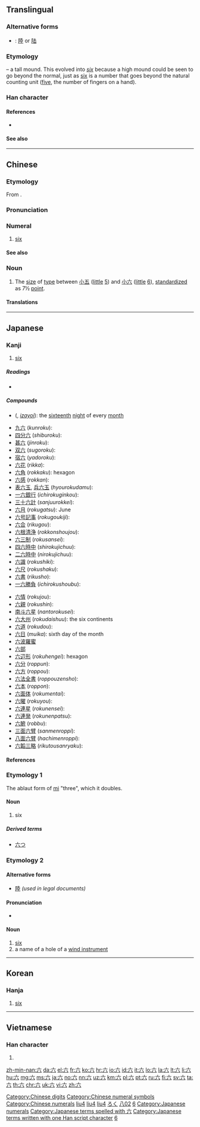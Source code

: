 {{also|大|穴|冘}}
==Translingual==
{{stroke order|type=bw|strokes=4}}
{{stroke order|type=animate}}

===Alternative forms===
* {{qualifier|Chinese financial form}}: [[陸]] or [[陆]]

===Etymology===
{{liushu|p}} – a tall mound. This evolved into ''[[six]]'' because a high mound could be seen to go beyond the normal, just as [[six]] is a number that goes beyond the natural counting unit ([[five]], the number of fingers on a hand).
{{Han etyl}}

===Han character===
{{Han char|rn=12|rad=八|as=02|sn=4|four=0080<sub>0</sub>|canj=卜金 (YC)|ids=⿱[[亠]][[八]]}}

====References====
* {{Han ref|kx=0127.010|dkj=|dj=|hdz=10241.090|uh=516D|ud=20845|bh=|bd=}}

====See also====
{{Chinese-numbers}}

[[Category:Chinese digits]]
[[Category:Chinese numeral symbols]]
[[Category:Chinese numerals]]

----

==Chinese==
{{zh-forms}}

===Etymology===
From {{etyl|sit-pro|zh}} {{m|sit-pro|*d-(k-)ruk}}.

===Pronunciation===
{{zh-pron
|m=liù
|ma=y
|c=luk6
|h=pfs=liuk
|mn=la̍k/lio̍k
|w=5loq
|mc=y
|oc=y
|cat=num
}}

===Numeral===
{{zh-num}}

# [[six]]

====See also====
{{Chinese-numbers}}

===Noun===
{{zh-noun}}

# {{context|printing|lang=zh|sort=liu4}} The [[size]] of [[type]] between [[小五]] ([[little]] [[5]]) and [[小六]] ([[little]] [[6]]), [[standardize]]d as 7½ [[point]].

====Translations====
{{trans-see|7½-point type|small text}}

[[Category:Mandarin numeral symbols|liu4]]
[[Category:Chinese cardinal numbers|liu4]]
[[Category:Beginning Mandarin|liu4]]
----

==Japanese==
{{cardinalbox|ja|5|6|7|五|七}}

===Kanji===
{{ja-kanji|grade=1|rs=八02}}

# [[six]]

=====Readings=====
* {{ja-readings|on=[[ろく]] (''roku'') [[りく]] (''riku'')|kun=[[む]] (''mu''), [[むつ]] ([[六つ]], ''mutsu''), [[むっつ]] ([[六つ]], ''muttsu''), [[むい]] (''mui'')|nanori=[[く]] (''ku''), [[むつ]] (''mutsu''), [[ろつ]] (''rotsu'')}}

=====Compounds=====
{{top2}}
* {{l|ja|十六夜}} ({{l|ja|いざよい}}, ''[[izayoi]]''): the [[sixteenth]] [[night]] of every [[month]]
* [[九六]] (''kunroku''):
* [[四分六]] (''shiburoku''):
* [[甚六]] (''jinroku''):
* [[双六]] (''sugoroku''):
* [[宿六]] (''yadoroku''):
* [[六花]] (''rikka''):
* [[六角]] (''rokkaku''): hexagon
* [[六感]] (''rokkan''):
* [[表六玉]], [[兵六玉]] (''hyourokudamu''):
* [[一六銀行]] (''ichirokuginkou''):
* [[三十六計]] (''sanjuurokkei''):
* [[六月]] (''rokugatsu''): June
* [[六号記事]] (''rokugoukiji''):
* [[六合]] (''rikugou''):
* [[六根清浄]] (''rokkonshoujou''):
* [[六三制]] (''rokusansei''):
* [[四六時中]] (''shirokujichuu''):
* [[二六時中]] (''nirokujichuu''):
* [[六識]] (''rokushiki''):
* [[六尺]] (''rokushaku''):
* [[六書]] (''rikusho''):
* [[一六勝負]] (''ichirokushoubu''):
{{mid2}}
* [[六情]] (''rokujou''):
* [[六親]] (''rokushin''):
* [[南斗六星]] (''nantorokusei''):
* [[六大州]] (''rokudaishuu''): the six continents
* [[六道]] (''rokudou''):
* [[六日]] (''muika''): sixth day of the month
* [[六波羅蜜]]
* [[六部]]
* [[六辺形]] (''rokuhengei''): hexagon
* [[六分]] (''roppun''):
* [[六方]] (''roppou''):
* [[六法全書]] (''roppouzensho''):
* [[六本]] (''roppon''):
* [[六面体]] (''rokumentai''):
* [[六曜]] (''rokuyou''):
* [[六連星]] (''rokunensei''):
* [[六連発]] (''rokunenpatsu''):
* [[六腑]] (''robbu''):
* [[三面六臂]] (''sanmenroppi''):
* [[八面六臂]] (''hachimenroppi''):
* [[六韜三略]]  (''rikutousanryaku''):
{{bottom}}

====References====
{{ja-kref
|jis= 4F3B
|kuten= 4727
|shift= 985A
|euc= CFBB
|freq= 96
|nelson= 283
|newnelson= 371
|halpern= 1965
|kld= 1244
|heisig= 6
|tuttle= 2j2.2
}}

===Etymology 1===
The ablaut form of [[三|mi]] "three", which it doubles.

====Noun====
{{ja-noun|k|hira=む|rom=mu}}

# six

=====Derived terms=====
* [[六つ]]

===Etymology 2===

====Alternative forms====
* [[陸]] ''(used in legal documents)''

====Pronunciation====
* {{IPA|/ro.kuꜜ/|[ɽo̞˨.kɯᵝ˦]|lang=ja}}

====Noun====
{{ja-noun|k|hira=ろく|rom=roku}}

# [[six]]
# a name of a hole of a [[wind instrument]]

[[Category:1000 Japanese basic words|ろく]]
[[Category:Grade 1 kanji|八02]]
[[Category:Japanese numeral symbols|6]]
[[Category:Japanese numerals]]
[[Category:Japanese terms spelled with 六]]
[[Category:Japanese terms written with one Han script character]]

----

==Korean==

===Hanja===
{{ko-hanja|hangeul=[[륙]]([[육]])|rv=ryuk (yuk)|mr=ryuk (yuk)|y=lyuk (<sup>l</sup>yuk)|eumhun=여섯|ehrv=yeoseot|ehmr=yŏsŏt|ehy=yeses}}

# [[six]]

[[Category:Korean numeral symbols|6]]

----

==Vietnamese==

===Han character===
{{vi-hantu|[[lục]], [[lúc]], [[lúc]], [[lụt]]|rs=八02}}

# {{defn|lang=vi|sort=八02}}

[[zh-min-nan:六]]
[[da:六]]
[[el:六]]
[[fr:六]]
[[ko:六]]
[[hr:六]]
[[io:六]]
[[id:六]]
[[it:六]]
[[lo:六]]
[[la:六]]
[[lt:六]]
[[li:六]]
[[hu:六]]
[[mg:六]]
[[ms:六]]
[[ja:六]]
[[no:六]]
[[nn:六]]
[[uz:六]]
[[km:六]]
[[pl:六]]
[[pt:六]]
[[ru:六]]
[[fi:六]]
[[sv:六]]
[[ta:六]]
[[th:六]]
[[chr:六]]
[[uk:六]]
[[vi:六]]
[[zh:六]]